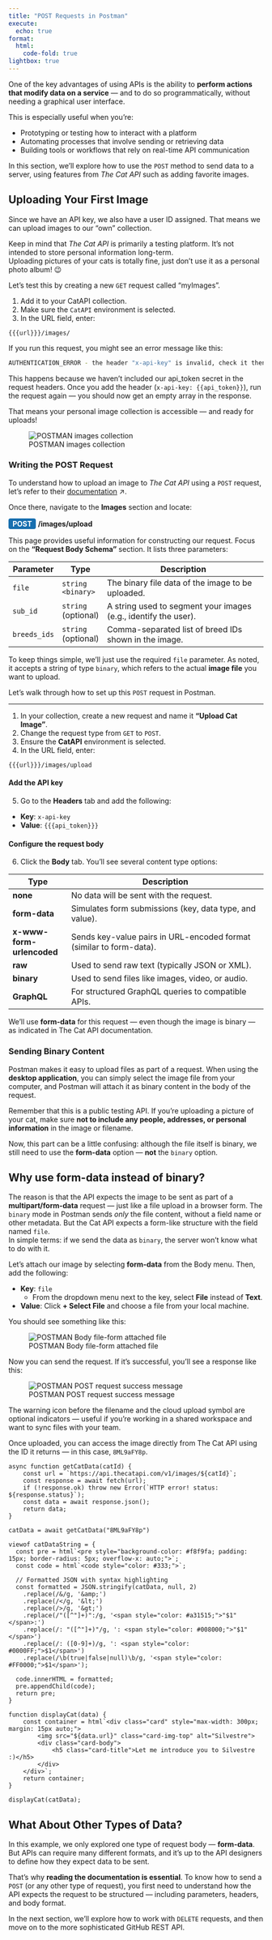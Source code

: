 ```yaml
---
title: "POST Requests in Postman"
execute:
  echo: true
format:
  html:
    code-fold: true
lightbox: true
---
```


One of the key advantages of using APIs is the ability to **perform actions that modify data on a service** — and to do so programmatically, without needing a graphical user interface.

This is especially useful when you're:

- Prototyping or testing how to interact with a platform
- Automating processes that involve sending or retrieving data
- Building tools or workflows that rely on real-time API communication

In this section, we’ll explore how to use the `POST` method to send data to a server, using features from *The Cat API* such as adding favorite images.

## Uploading Your First Image

Since we have an API key, we also have a user ID assigned. That means we can upload images to our “own” collection.

::: {.callout-warning}
Keep in mind that *The Cat API* is primarily a testing platform. It’s not intended to store personal information long-term.  
Uploading pictures of your cats is totally fine, just don’t use it as a personal photo album! 😉
:::

Let’s test this by creating a new `GET` request called "myImages".

1. Add it to your CatAPI collection.
2. Make sure the `CatAPI` environment is selected.
3. In the URL field, enter:

`{{{url}}}/images/`

If you run this request, you might see an error message like this:

```bash
AUTHENTICATION_ERROR - the header "x-api-key" is invalid, check it then try again
```

This happens because we haven’t included our api_token secret in the request headers. Once you add the header (`x-api-key: {{api_token}}`), run the request again — you should now get an empty array in the response.

That means your personal image collection is accessible — and ready for uploads!

![POSTMAN images collection](/static/imgs/postman-images-collection.png)

### Writing the POST Request

To understand how to upload an image to *The Cat API* using a `POST` request, let’s refer to their [documentation](https://developers.thecatapi.com/view-account/ylX4blBYT9FaoVd6OhvR?report=aZyiLrsCh) ↗️.

Once there, navigate to the **Images** section and locate:

<span style="display: inline-block; font-weight: bold; color: white; background-color: rgb(24, 111, 175); padding: 2px 8px; border-radius: 4px;">POST</span> **/images/upload**

This page provides useful information for constructing our request. Focus on the **"Request Body Schema"** section. It lists three parameters:

| Parameter   | Type              | Description                                                                 |
|-------------|-------------------|-----------------------------------------------------------------------------|
| `file`      | `string <binary>` | The binary file data of the image to be uploaded.                          |
| `sub_id`    | `string` (optional) | A string used to segment your images (e.g., identify the user).           |
| `breeds_ids`| `string` (optional) | Comma-separated list of breed IDs shown in the image.                     |

To keep things simple, we’ll just use the required `file` parameter. As noted, it accepts a string of type `binary`, which refers to the actual **image file** you want to upload.

Let’s walk through how to set up this `POST` request in Postman.

---

1. In your collection, create a new request and name it **"Upload Cat Image"**.
2. Change the request type from `GET` to `POST`.
3. Ensure the **CatAPI** environment is selected.
4. In the URL field, enter:  

`{{{url}}}/images/upload`


#### Add the API key

5. Go to the **Headers** tab and add the following:
- **Key**: `x-api-key`
- **Value**: `{{{api_token}}}`

#### Configure the request body

6. Click the **Body** tab. You’ll see several content type options:

| Type                  | Description                                                                 |
|-----------------------|-----------------------------------------------------------------------------|
| **none**              | No data will be sent with the request.                                      |
| **form-data**         | Simulates form submissions (key, data type, and value).                     |
| **x-www-form-urlencoded** | Sends key-value pairs in URL-encoded format (similar to form-data).     |
| **raw**               | Used to send raw text (typically JSON or XML).                              |
| **binary**            | Used to send files like images, video, or audio.                            |
| **GraphQL**           | For structured GraphQL queries to compatible APIs.                          |

We’ll use **form-data** for this request — even though the image is binary — as indicated in The Cat API documentation.

### Sending Binary Content

Postman makes it easy to upload files as part of a request. When using the **desktop application**, you can simply select the image file from your computer, and Postman will attach it as binary content in the body of the request.

::: {.callout-warning}
Remember that this is a public testing API. If you're uploading a picture of your cat, make sure **not to include any people, addresses, or personal information** in the image or filename.
:::

Now, this part can be a little confusing: although the file itself is binary, we still need to use the **form-data** option — **not** the `binary` option.

::: {.callout-note collapse="true"}
## Why use form-data instead of binary?

The reason is that the API expects the image to be sent as part of a **multipart/form-data** request — just like a file upload in a browser form. The `binary` mode in Postman sends *only* the file content, without a field name or other metadata. But the Cat API expects a form-like structure with the field named `file`.  
In simple terms: if we send the data as `binary`, the server won’t know what to do with it.
:::

Let’s attach our image by selecting **form-data** from the Body menu. Then, add the following:

- **Key**: `file`  
  - From the dropdown menu next to the key, select **File** instead of **Text**.
- **Value**: Click **+ Select File** and choose a file from your local machine.

You should see something like this:

![POSTMAN Body file-form attached file](/static/imgs/postman-post-prepare.png)

Now you can send the request. If it’s successful, you’ll see a response like this:

![POSTMAN POST request success message](/static/imgs/postman-post-success.png)

The warning icon before the filename and the cloud upload symbol are optional indicators — useful if you’re working in a shared workspace and want to sync files with your team.

Once uploaded, you can access the image directly from The Cat API using the ID it returns — in this case, `8ML9aFY8p`.

```ojs

async function getCatData(catId) {
    const url = `https://api.thecatapi.com/v1/images/${catId}`;
    const response = await fetch(url);
    if (!response.ok) throw new Error(`HTTP error! status: ${response.status}`);
    const data = await response.json();
    return data;
}

catData = await getCatData("8ML9aFY8p")

viewof catDataString = {
  const pre = html`<pre style="background-color: #f8f9fa; padding: 15px; border-radius: 5px; overflow-x: auto;">`;
  const code = html`<code style="color: #333;">`;
  
  // Formatted JSON with syntax highlighting
  const formatted = JSON.stringify(catData, null, 2)
    .replace(/&/g, '&amp;')
    .replace(/</g, '&lt;')
    .replace(/>/g, '&gt;')
    .replace(/"([^"]+)":/g, '<span style="color: #a31515;">"$1"</span>:') 
    .replace(/: "([^"]+)"/g, ': <span style="color: #008000;">"$1"</span>')  
    .replace(/: ([0-9]+)/g, ': <span style="color: #0000FF;">$1</span>')  
    .replace(/\b(true|false|null)\b/g, '<span style="color: #FF0000;">$1</span>');
    
  code.innerHTML = formatted;
  pre.appendChild(code);
  return pre;
}

function displayCat(data) {
    const container = html`<div class="card" style="max-width: 300px; margin: 15px auto;">
        <img src="${data.url}" class="card-img-top" alt="Silvestre">
        <div class="card-body">
            <h5 class="card-title">Let me introduce you to Silvestre :)</h5>
        </div>
    </div>`;
    return container;
}

displayCat(catData);

```

## What About Other Types of Data?

In this example, we only explored one type of request body — **form-data**. But APIs can require many different formats, and it’s up to the API designers to define how they expect data to be sent.

That’s why **reading the documentation is essential**. To know how to send a `POST` (or any other type of request), you first need to understand how the API expects the request to be structured — including parameters, headers, and body format.

In the next section, we’ll explore how to work with `DELETE` requests, and then move on to the more sophisticated GitHub REST API.
